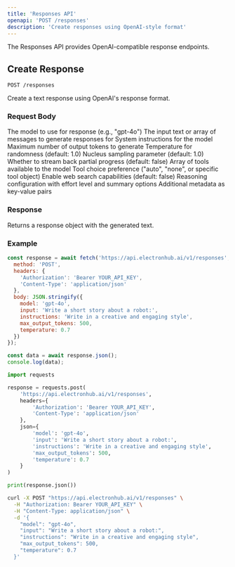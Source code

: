 ```yaml
---
title: 'Responses API'
openapi: 'POST /responses'
description: 'Create responses using OpenAI-style format'
---
```


The Responses API provides OpenAI-compatible response endpoints.

## Create Response

`POST /responses`

Create a text response using OpenAI's response format.

### Request Body

<ParamField body="model" type="string" required>
  The model to use for response (e.g., "gpt-4o")
</ParamField>

<ParamField body="input" type="string | array" required>
  The input text or array of messages to generate responses for
</ParamField>

<ParamField body="instructions" type="string">
  System instructions for the model
</ParamField>

<ParamField body="max_output_tokens" type="integer">
  Maximum number of output tokens to generate
</ParamField>

<ParamField body="temperature" type="number">
  Temperature for randomness (default: 1.0)
</ParamField>

<ParamField body="top_p" type="number">
  Nucleus sampling parameter (default: 1.0)
</ParamField>

<ParamField body="stream" type="boolean">
  Whether to stream back partial progress (default: false)
</ParamField>

<ParamField body="tools" type="array">
  Array of tools available to the model
</ParamField>

<ParamField body="tool_choice" type="string | object">
  Tool choice preference ("auto", "none", or specific tool object)
</ParamField>

<ParamField body="web_search" type="boolean">
  Enable web search capabilities (default: false)
</ParamField>

<ParamField body="reasoning" type="object">
  Reasoning configuration with effort level and summary options
</ParamField>

<ParamField body="metadata" type="object">
  Additional metadata as key-value pairs
</ParamField>

### Response

Returns a response object with the generated text.

### Example

<CodeGroup>

```javascript Node.js
const response = await fetch('https://api.electronhub.ai/v1/responses', {
  method: 'POST',
  headers: {
    'Authorization': 'Bearer YOUR_API_KEY',
    'Content-Type': 'application/json'
  },
  body: JSON.stringify({
    model: 'gpt-4o',
    input: 'Write a short story about a robot:',
    instructions: 'Write in a creative and engaging style',
    max_output_tokens: 500,
    temperature: 0.7
  })
});

const data = await response.json();
console.log(data);
```

```python Python
import requests

response = requests.post(
    'https://api.electronhub.ai/v1/responses',
    headers={
        'Authorization': 'Bearer YOUR_API_KEY',
        'Content-Type': 'application/json'
    },
    json={
        'model': 'gpt-4o',
        'input': 'Write a short story about a robot:',
        'instructions': 'Write in a creative and engaging style',
        'max_output_tokens': 500,
        'temperature': 0.7
    }
)

print(response.json())
```

```bash cURL
curl -X POST "https://api.electronhub.ai/v1/responses" \
  -H "Authorization: Bearer YOUR_API_KEY" \
  -H "Content-Type: application/json" \
  -d '{
    "model": "gpt-4o",
    "input": "Write a short story about a robot:",
    "instructions": "Write in a creative and engaging style",
    "max_output_tokens": 500,
    "temperature": 0.7
  }'
```

</CodeGroup> 

